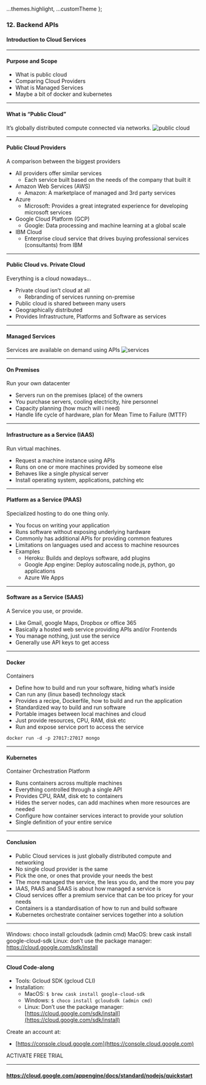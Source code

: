 
  ...themes.highlight,
  ...customTheme
};



### 12. Backend APIs
#### Introduction to Cloud Services

---

#### Purpose and Scope

* What is public cloud
* Comparing Cloud Providers
* What is Managed Services
* Maybe a bit of docker and kubernetes



---

#### What is “Public Cloud”
It’s globally distributed compute connected via networks.
<img src={img0} alt="public cloud"/>

---

#### Public Cloud Providers

A comparison between the biggest providers

* All providers offer similar services
  * Each service built based on the needs of the company that built it
* Amazon Web Services (AWS)
  * Amazon: A marketplace of managed and 3rd party services
* Azure
  * Microsoft: Provides a great integrated experience for developing microsoft services
* Google Cloud Platform (GCP)
  * Google: Data processing and machine learning at a global scale
* IBM Cloud
  * Enterprise cloud service that drives buying professional services (consultants) from IBM


---


#### Public Cloud vs. Private Cloud

Everything is a cloud nowadays...
* Private cloud isn’t cloud at all
  * Rebranding of services running on-premise
* Public cloud is shared between many users
* Geographically distributed
* Provides Infrastructure, Platforms and Software as services


---

#### Managed Services
Services are available on demand using APIs
<img src={img1} alt="services"/>

---

#### On Premises

Run your own datacenter
* Servers run on the premises (place) of the owners
* You purchase servers, cooling electricity, hire personnel
* Capacity planning (how much will i need)
* Handle life cycle of hardware, plan for Mean Time to Failure (MTTF)


---

#### Infrastructure as a Service (IAAS)

Run virtual machines.
* Request a machine instance using APIs
* Runs on one or more machines provided by someone else
* Behaves like a single physical server
* Install operating system, applications, patching etc


---
				

#### Platform as a Service (PAAS)

Specialized hosting to do one thing only.

* You focus on writing your application
* Runs software without exposing underlying hardware
* Commonly has additional APIs for providing common features
* Limitations on languages used and access to machine resources
* Examples
  * Heroku: Builds and deploys software, add plugins
  * Google App engine: Deploy autoscaling node.js, python, go applications
  * Azure We Apps


---

#### Software as a Service (SAAS)

A Service you use, or provide.

* Like Gmail, google Maps, Dropbox or office 365
* Basically a hosted web service providing APIs and/or Frontends
* You manage nothing, just use the service
* Generally use API keys to get access


---

#### Docker

Containers

* Define how to build and run your software, hiding what’s inside
* Can run any (linux based) technology stack
* Provides a recipe, Dockerfile, how to build and run the application
* Standardized way to build and run software
* Portable images between local machines and cloud
* Just provide resources, CPU, RAM, disk etc
* Run and expose service port to access the service
```Shell
docker run -d -p 27017:27017 mongo
```


---

#### Kubernetes

Container Orchestration Platform

* Runs containers across multiple machines
* Everything controlled through a single API
* Provides CPU, RAM, disk etc to containers
* Hides the server nodes, can add machines when more resources are needed
* Configure how container services interact to provide your solution
* Single definition of your entire service



---

#### Conclusion

* Public Cloud services is just globally distributed compute and networking
* No single cloud provider is the same
* Pick the one, or ones that provide your needs the best
* The more managed the service, the less you do, and the more you pay
* IAAS, PAAS and SAAS is about how managed a service is
* Cloud services offer a premium service that can be too pricey for your needs
* Containers is a standardisation of how to run and build software
* Kubernetes orchestrate container services together into a solution


---

#### 

Windows: choco install gcloudsdk (admin cmd)
MacOS: brew cask install google-cloud-sdk
Linux: don’t use the package manager: https://cloud.google.com/sdk/install


---

#### Cloud Code-along
* Tools: Gcloud SDK (gcloud CLI)
* Installation:
  * MacOS: ```$ brew cask install google-cloud-sdk```
  * Windows: ```$ choco install gcloudsdk (admin cmd)```
  * Linux: Don’t use the package manager: [https://cloud.google.com/sdk/install](https://cloud.google.com/sdk/install)

Create an account at:
* [https://console.cloud.google.com](https://console.cloud.google.com)

ACTIVATE FREE TRIAL


---

#### <a href="https://cloud.google.com/appengine/docs/standard/nodejs/quickstart" target="blank">https://cloud.google.com/appengine/docs/standard/nodejs/quickstart</a>
